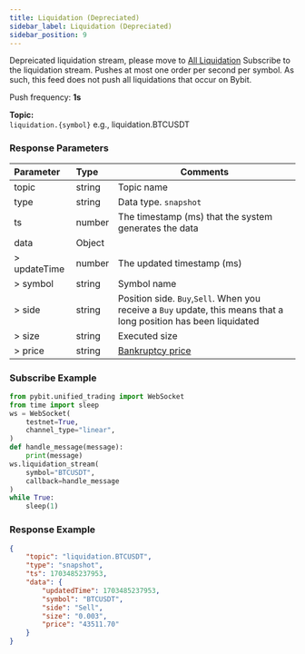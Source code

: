 ```yaml
---
title: Liquidation (Depreciated)
sidebar_label: Liquidation (Depreciated)
sidebar_position: 9
---
```

Depreicated liquidation stream, please move to [All Liquidation](all-liquidation#)
Subscribe to the liquidation stream. Pushes at most one order per second per symbol. As such, this feed does not push all liquidations that occur on Bybit.

Push frequency: **1s**

**Topic:**<br/>
`liquidation.{symbol}` e.g., liquidation.BTCUSDT

### Response Parameters
| Parameter | Type | Comments|
|:----- |:-----|----- |
|topic |string |Topic name |
|type |string |Data type. `snapshot` |
|ts |number |The timestamp (ms) that the system generates the data |
|data |Object | |
|> updateTime |number |The updated timestamp (ms) |
|> symbol |string |Symbol name |
|> side |string |Position side. `Buy`,`Sell`. When you receive a `Buy` update, this means that a long position has been liquidated |
|> size |string |Executed size  |
|> price |string |<a href="https://www.bybit.com/en-US/help-center/s/article/Bankruptcy-Price-USDT-Contract">Bankruptcy price</a> |

### Subscribe Example

```python
from pybit.unified_trading import WebSocket
from time import sleep
ws = WebSocket(
    testnet=True,
    channel_type="linear",
)
def handle_message(message):
    print(message)
ws.liquidation_stream(
    symbol="BTCUSDT",
    callback=handle_message
)
while True:
    sleep(1)
```

### Response Example

```json
{
    "topic": "liquidation.BTCUSDT",
    "type": "snapshot",
    "ts": 1703485237953,
    "data": {
        "updatedTime": 1703485237953,
        "symbol": "BTCUSDT",
        "side": "Sell",
        "size": "0.003",
        "price": "43511.70"
    }
}
```
